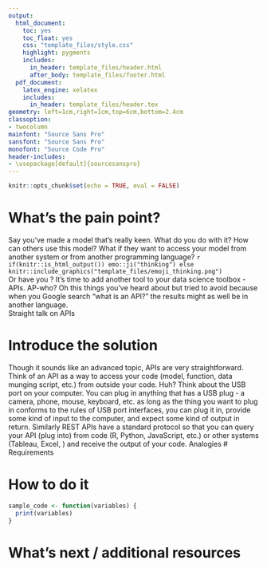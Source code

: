 ```yaml
---
output:
  html_document:
    toc: yes
    toc_float: yes
    css: "template_files/style.css"
    highlight: pygments
    includes:
      in_header: template_files/header.html
      after_body: template_files/footer.html
  pdf_document:
    latex_engine: xelatex
    includes:
      in_header: template_files/header.tex
geometry: left=1cm,right=1cm,top=6cm,bottom=2.4cm
classoption:
- twocolumn
mainfont: "Source Sans Pro"
sansfont: "Source Sans Pro"
monofont: "Source Code Pro"
header-includes:
- \usepackage[default]{sourcesanspro}
---
```


<!-- Don't forget to revise the Version number after making changes to published pro tips! -->

\fancyfoot[L]{\fontsize{8}{8}\selectfont Version 1.0}

```r
knitr::opts_chunk$set(echo = TRUE, eval = FALSE)
```

# What's the pain point?

Say you've made a model that's really keen. What do you do with it? How can others use this model? What if they want to access your model from another system or from another programming language? `r if(knitr::is_html_output()) emo::ji("thinking") else knitr::include_graphics("template_files/emoji_thinking.png")`  
Or have you <another use case >  ?
It's time to add another tool to your data science toolbox - APIs. AP-who? Oh this things you've heard about but tried to avoid because when you Google search "what is an API?" the results might as well be in another language.\
Straight talk on APIs

# Introduce the solution

Though it sounds like an advanced topic, APIs are very straightforward. Think of an API as a way to access your code (model, function, data munging script, etc.) from outside your code. Huh? Think about the USB port on your computer. You can plug in anything that has a USB plug - a camera, phone, mouse, keyboard, etc. as long as the thing you want to plug in conforms to the rules of USB port interfaces, you can plug it in, provide some kind of input to the computer, and expect some kind of output in return. Similarly REST APIs have a standard protocol so that you can query your API (plug into) from code (R, Python, JavaScript, etc.) or other systems (Tableau, Excel, <other>) and receive the output of your code. Analogies \# Requirements

# How to do it

```r
sample_code <- function(variables) {
  print(variables)
}
```

# What's next / additional resources
